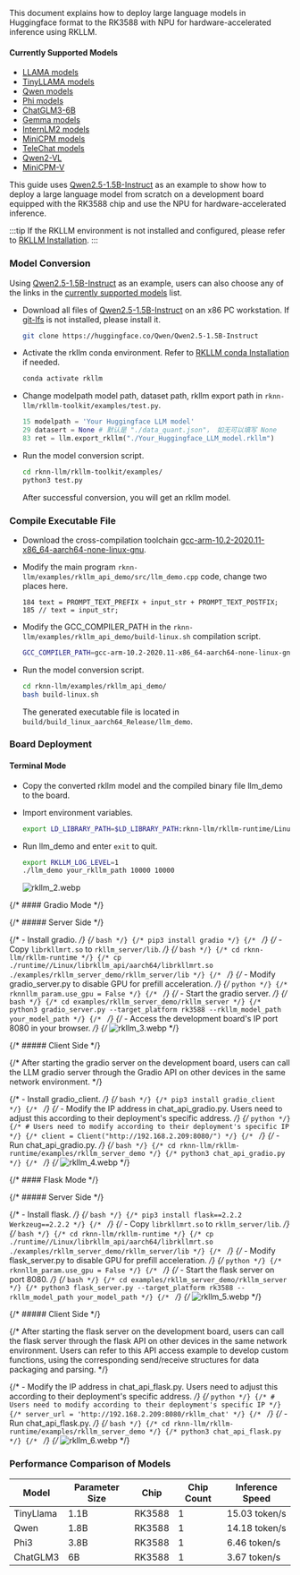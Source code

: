 This document explains how to deploy large language models in Huggingface format to the RK3588 with NPU for hardware-accelerated inference using RKLLM.

#### Currently Supported Models

- [LLAMA models](https://huggingface.co/meta-llama)
- [TinyLLAMA models](https://huggingface.co/TinyLlama)
- [Qwen models](https://huggingface.co/models?search=Qwen/Qwen)
- [Phi models](https://huggingface.co/models?search=microsoft/phi)
- [ChatGLM3-6B](https://huggingface.co/THUDM/chatglm3-6b/tree/103caa40027ebfd8450289ca2f278eac4ff26405)
- [Gemma models](https://huggingface.co/collections/google/gemma-2-release-667d6600fd5220e7b967f315)
- [InternLM2 models](https://huggingface.co/collections/internlm/internlm2-65b0ce04970888799707893c)
- [MiniCPM models](https://huggingface.co/collections/openbmb/minicpm-65d48bf958302b9fd25b698f)
- [TeleChat models](https://huggingface.co/Tele-AI)
- [Qwen2-VL](https://huggingface.co/Qwen/Qwen2-VL-2B-Instruct)
- [MiniCPM-V](https://huggingface.co/openbmb/MiniCPM-V-2_6)

This guide uses [Qwen2.5-1.5B-Instruct](https://huggingface.co/Qwen/Qwen2.5-1.5B-Instruct) as an example to show how to deploy a large language model from scratch on a development board equipped with the RK3588 chip and use the NPU for hardware-accelerated inference.

:::tip
If the RKLLM environment is not installed and configured, please refer to [RKLLM Installation](rkllm_install).
:::

### Model Conversion

Using [Qwen2.5-1.5B-Instruct](https://huggingface.co/Qwen/Qwen2.5-1.5B-Instruct) as an example, users can also choose any of the links in the [currently supported models](#currently-supported-models) list.

- Download all files of [Qwen2.5-1.5B-Instruct](https://huggingface.co/Qwen/Qwen2.5-1.5B-Instruct) on an x86 PC workstation. If [git-lfs](https://git-lfs.com/) is not installed, please install it.

  <NewCodeBlock tip="X86 Linux PC" type="PC">

  ```bash
  git clone https://huggingface.co/Qwen/Qwen2.5-1.5B-Instruct
  ```

  </NewCodeBlock>

- Activate the rkllm conda environment. Refer to [RKLLM conda Installation](rkllm_install#x86-pc-workstation) if needed.

  <NewCodeBlock tip="X86 Linux PC" type="PC">

  ```bash
  conda activate rkllm
  ```

  </NewCodeBlock>

- Change modelpath model path, dataset path, rkllm export path in `rknn-llm/rkllm-toolkit/examples/test.py`.

  <NewCodeBlock tip="Python Code" type="PC">

  ```python
  15 modelpath = 'Your Huggingface LLM model'
  29 datasert = None # 默认是 "./data_quant.json"， 如无可以填写 None
  83 ret = llm.export_rkllm("./Your_Huggingface_LLM_model.rkllm")
  ```

  </NewCodeBlock>

- Run the model conversion script.

  <NewCodeBlock tip="X86 Linux PC" type="PC">

  ```bash
  cd rknn-llm/rkllm-toolkit/examples/
  python3 test.py
  ```

  </NewCodeBlock>

  After successful conversion, you will get an rkllm model.

### Compile Executable File

- Download the cross-compilation toolchain [gcc-arm-10.2-2020.11-x86_64-aarch64-none-linux-gnu](https://developer.arm.com/downloads/-/gnu-a/10-2-2020-11).
- Modify the main program `rknn-llm/examples/rkllm_api_demo/src/llm_demo.cpp` code, change two places here.

  <NewCodeBlock tip="CPP Code" type="PC">

  ```vim
  184 text = PROMPT_TEXT_PREFIX + input_str + PROMPT_TEXT_POSTFIX;
  185 // text = input_str;
  ```

  </NewCodeBlock>

- Modify the GCC_COMPILER_PATH in the `rknn-llm/examples/rkllm_api_demo/build-linux.sh` compilation script.

  <NewCodeBlock tip="BASH" type="PC">

  ```bash
  GCC_COMPILER_PATH=gcc-arm-10.2-2020.11-x86_64-aarch64-none-linux-gnu/bin/aarch64-none-linux-gnu
  ```

  </NewCodeBlock>

- Run the model conversion script.

  <NewCodeBlock tip="X86 Linux PC" type="PC">

  ```bash
  cd rknn-llm/examples/rkllm_api_demo/
  bash build-linux.sh
  ```

  </NewCodeBlock>

  The generated executable file is located in `build/build_linux_aarch64_Release/llm_demo`.

### Board Deployment

#### Terminal Mode

- Copy the converted rkllm model and the compiled binary file llm_demo to the board.
- Import environment variables.

  <NewCodeBlock tip="Radxa OS" type="device">

  ```bash
  export LD_LIBRARY_PATH=$LD_LIBRARY_PATH:rknn-llm/rkllm-runtime/Linux/librkllm_api/aarch64
  ```

  </NewCodeBlock>

- Run llm_demo and enter `exit` to quit.

  <NewCodeBlock tip="Radxa OS" type="device">

  ```bash
  export RKLLM_LOG_LEVEL=1
  ./llm_demo your_rkllm_path 10000 10000
  ```

  </NewCodeBlock>

  ![rkllm_2.webp](/img/general-tutorial/rknn/rkllm_2.webp)

{/* #### Gradio Mode */}

{/* ##### Server Side */}

{/* - Install gradio. */}
{/* ```bash */}
{/* pip3 install gradio */}
{/* ``` */}
{/* - Copy `librkllmrt.so` to `rkllm_server/lib`. */}
{/* ```bash */}
{/* cd rknn-llm/rkllm-runtime */}
{/* cp ./runtime//Linux/librkllm_api/aarch64/librkllmrt.so  ./examples/rkllm_server_demo/rkllm_server/lib */}
{/* ``` */}
{/* - Modify gradio_server.py to disable GPU for prefill acceleration. */}
{/* ```python */}
{/* rknnllm_param.use_gpu = False */}
{/* ``` */}
{/* - Start the gradio server. */}
{/* ```bash */}
{/* cd examples/rkllm_server_demo/rkllm_server */}
{/* python3 gradio_server.py --target_platform rk3588 --rkllm_model_path your_model_path */}
{/* ``` */}
{/* - Access the development board's IP port 8080 in your browser. */}
{/* ![rkllm_3.webp](/img/general-tutorial/rknn/rkllm_3.webp) */}

{/* ##### Client Side */}

{/* After starting the gradio server on the development board, users can call the LLM gradio server through the Gradio API on other devices in the same network environment. */}

{/* - Install gradio_client. */}
{/* ```bash */}
{/* pip3 install gradio_client */}
{/* ``` */}
{/* - Modify the IP address in chat_api_gradio.py. Users need to adjust this according to their deployment's specific address. */}
{/* ```python */}
{/* # Users need to modify according to their deployment's specific IP */}
{/* client = Client("http://192.168.2.209:8080/") */}
{/* ``` */}
{/* - Run chat_api_gradio.py. */}
{/* ```bash */}
{/* cd rknn-llm/rkllm-runtime/examples/rkllm_server_demo */}
{/* python3 chat_api_gradio.py */}
{/* ``` */}
{/* ![rkllm_4.webp](/img/general-tutorial/rknn/rkllm_4.webp) */}

{/* #### Flask Mode */}

{/* ##### Server Side */}

{/* - Install flask. */}
{/* ```bash */}
{/* pip3 install flask==2.2.2 Werkzeug==2.2.2 */}
{/* ``` */}
{/* - Copy `librkllmrt.so` to `rkllm_server/lib`. */}
{/* ```bash */}
{/* cd rknn-llm/rkllm-runtime */}
{/* cp ./runtime//Linux/librkllm_api/aarch64/librkllmrt.so  ./examples/rkllm_server_demo/rkllm_server/lib */}
{/* ``` */}
{/* - Modify flask_server.py to disable GPU for prefill acceleration. */}
{/* ```python */}
{/* rknnllm_param.use_gpu = False */}
{/* ``` */}
{/* - Start the flask server on port 8080. */}
{/* ```bash */}
{/* cd examples/rkllm_server_demo/rkllm_server */}
{/* python3 flask_server.py --target_platform rk3588 --rkllm_model_path your_model_path */}
{/* ``` */}
{/* ![rkllm_5.webp](/img/general-tutorial/rknn/rkllm_5.webp) */}

{/* ##### Client Side */}

{/* After starting the flask server on the development board, users can call the flask server through the flask API on other devices in the same network environment. Users can refer to this API access example to develop custom functions, using the corresponding send/receive structures for data packaging and parsing. */}

{/* - Modify the IP address in chat_api_flask.py. Users need to adjust this according to their deployment's specific address. */}
{/* ```python */}
{/* # Users need to modify according to their deployment's specific IP */}
{/* server_url = 'http://192.168.2.209:8080/rkllm_chat' */}
{/* ``` */}
{/* - Run chat_api_flask.py. */}
{/* ```bash */}
{/* cd rknn-llm/rkllm-runtime/examples/rkllm_server_demo */}
{/* python3 chat_api_flask.py */}
{/* ``` */}
{/* ![rkllm_6.webp](/img/general-tutorial/rknn/rkllm_6.webp) */}

### Performance Comparison of Models

| Model     | Parameter Size | Chip   | Chip Count | Inference Speed |
| --------- | -------------- | ------ | ---------- | --------------- |
| TinyLlama | 1.1B           | RK3588 | 1          | 15.03 token/s   |
| Qwen      | 1.8B           | RK3588 | 1          | 14.18 token/s   |
| Phi3      | 3.8B           | RK3588 | 1          | 6.46 token/s    |
| ChatGLM3  | 6B             | RK3588 | 1          | 3.67 token/s    |

